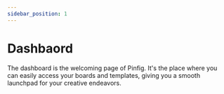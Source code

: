 ```yaml
---
sidebar_position: 1
---
```


# Dashbaord

The dashboard is the welcoming page of Pinfig. It's the place where you can easily access your boards and templates, giving you a smooth launchpad for your creative endeavors.

